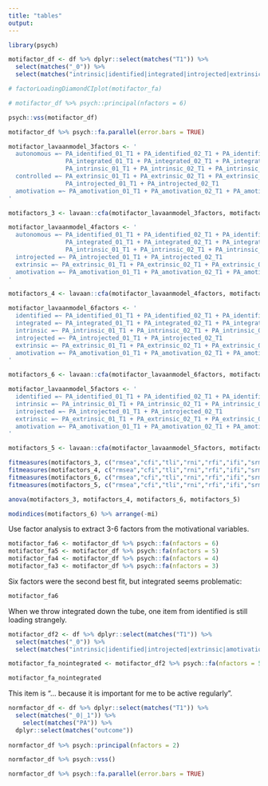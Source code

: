 ```yaml
---
title: "tables"
output: 
---
```


```r
library(psych)

```

```r

motifactor_df <- df %>% dplyr::select(matches("T1")) %>%
  select(matches("_0")) %>% 
  select(matches("intrinsic|identified|integrated|introjected|extrinsic|amotivation"))

# factorLoadingDiamondCIplot(motifactor_fa)

# motifactor_df %>% psych::principal(nfactors = 6)

psych::vss(motifactor_df)

motifactor_df %>% psych::fa.parallel(error.bars = TRUE)

motifactor_lavaanmodel_3factors <- '
  autonomous =~ PA_identified_01_T1 + PA_identified_02_T1 + PA_identified_03_T1 + 
                PA_integrated_01_T1 + PA_integrated_02_T1 + PA_integrated_03_T1 + 
                PA_intrinsic_01_T1 + PA_intrinsic_02_T1 + PA_intrinsic_03_T1
  controlled =~ PA_extrinsic_01_T1 + PA_extrinsic_02_T1 + PA_extrinsic_03_T1 + 
                PA_introjected_01_T1 + PA_introjected_02_T1
  amotivation =~ PA_amotivation_01_T1 + PA_amotivation_02_T1 + PA_amotivation_03_T1 + PA_amotivation_04_T1
'

motifactors_3 <- lavaan::cfa(motifactor_lavaanmodel_3factors, motifactor_df)

motifactor_lavaanmodel_4factors <- '
  autonomous =~ PA_identified_01_T1 + PA_identified_02_T1 + PA_identified_03_T1 + 
                PA_integrated_01_T1 + PA_integrated_02_T1 + PA_integrated_03_T1 + 
                PA_intrinsic_01_T1 + PA_intrinsic_02_T1 + PA_intrinsic_03_T1
  introjected =~ PA_introjected_01_T1 + PA_introjected_02_T1
  extrinsic =~ PA_extrinsic_01_T1 + PA_extrinsic_02_T1 + PA_extrinsic_03_T1 
  amotivation =~ PA_amotivation_01_T1 + PA_amotivation_02_T1 + PA_amotivation_03_T1 + PA_amotivation_04_T1
'

motifactors_4 <- lavaan::cfa(motifactor_lavaanmodel_4factors, motifactor_df)

motifactor_lavaanmodel_6factors <- '
  identified =~ PA_identified_01_T1 + PA_identified_02_T1 + PA_identified_03_T1
  integrated =~ PA_integrated_01_T1 + PA_integrated_02_T1 + PA_integrated_03_T1
  intrinsic =~ PA_intrinsic_01_T1 + PA_intrinsic_02_T1 + PA_intrinsic_03_T1
  introjected =~ PA_introjected_01_T1 + PA_introjected_02_T1
  extrinsic =~ PA_extrinsic_01_T1 + PA_extrinsic_02_T1 + PA_extrinsic_03_T1 
  amotivation =~ PA_amotivation_01_T1 + PA_amotivation_02_T1 + PA_amotivation_03_T1 + PA_amotivation_04_T1
'

motifactors_6 <- lavaan::cfa(motifactor_lavaanmodel_6factors, motifactor_df)

motifactor_lavaanmodel_5factors <- '
  identified =~ PA_identified_01_T1 + PA_identified_02_T1 + PA_identified_03_T1
  intrinsic =~ PA_intrinsic_01_T1 + PA_intrinsic_02_T1 + PA_intrinsic_03_T1
  introjected =~ PA_introjected_01_T1 + PA_introjected_02_T1
  extrinsic =~ PA_extrinsic_01_T1 + PA_extrinsic_02_T1 + PA_extrinsic_03_T1 
  amotivation =~ PA_amotivation_01_T1 + PA_amotivation_02_T1 + PA_amotivation_03_T1 + PA_amotivation_04_T1
'

motifactors_5 <- lavaan::cfa(motifactor_lavaanmodel_5factors, motifactor_df)

fitmeasures(motifactors_3, c("rmsea","cfi","tli","rni","rfi","ifi","srmr","gfi"))
fitmeasures(motifactors_4, c("rmsea","cfi","tli","rni","rfi","ifi","srmr","gfi"))
fitmeasures(motifactors_6, c("rmsea","cfi","tli","rni","rfi","ifi","srmr","gfi"))
fitmeasures(motifactors_5, c("rmsea","cfi","tli","rni","rfi","ifi","srmr","gfi"))

anova(motifactors_3, motifactors_4, motifactors_6, motifactors_5)

modindices(motifactors_6) %>% arrange(-mi)

```

Use factor analysis to extract 3-6 factors from the motivational variables.

```r

motifactor_fa6 <- motifactor_df %>% psych::fa(nfactors = 6)
motifactor_fa5 <- motifactor_df %>% psych::fa(nfactors = 5)
motifactor_fa4 <- motifactor_df %>% psych::fa(nfactors = 4)
motifactor_fa3 <- motifactor_df %>% psych::fa(nfactors = 3)

```

Six factors were the second best fit, but integrated seems problematic: 

```r
motifactor_fa6
```

When we throw integrated down the tube, one item from identified is still loading strangely.

```r

motifactor_df2 <- df %>% dplyr::select(matches("T1")) %>%
  select(matches("_0")) %>% 
  select(matches("intrinsic|identified|introjected|extrinsic|amotivation"))

motifactor_fa_nointegrated <- motifactor_df2 %>% psych::fa(nfactors = 5)

motifactor_fa_nointegrated

```

This item is "... because it is important for me to be active regularly".

```r
normfactor_df <- df %>% dplyr::select(matches("T1")) %>%
  select(matches("_0|_1")) %>% 
    select(matches("PA")) %>% 
  dplyr::select(matches("outcome"))
  
normfactor_df %>% psych::principal(nfactors = 2)

normfactor_df %>% psych::vss()

normfactor_df %>% psych::fa.parallel(error.bars = TRUE)

```

